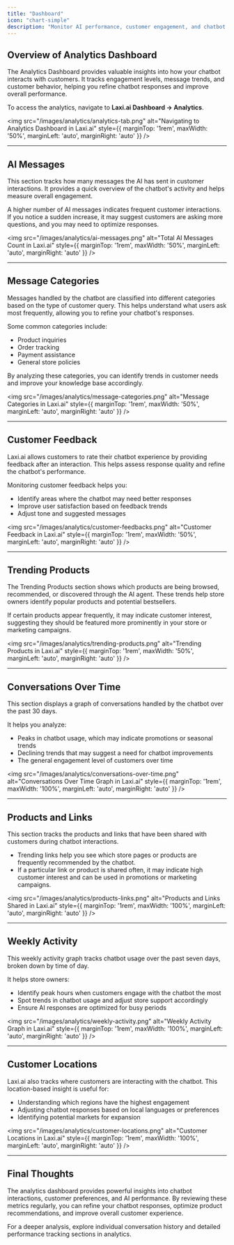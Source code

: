 ```yaml
---
title: "Dashboard"
icon: "chart-simple"
description: "Monitor AI performance, customer engagement, and chatbot interactions with key analytics insights."
---
```


## Overview of Analytics Dashboard  

The Analytics Dashboard provides valuable insights into how your chatbot interacts with customers. It tracks engagement levels, message trends, and customer behavior, helping you refine chatbot responses and improve overall performance.  

To access the analytics, navigate to **Laxi.ai Dashboard → Analytics**.  

<img src="/images/analytics/analytics-tab.png" alt="Navigating to Analytics Dashboard in Laxi.ai" style={{ marginTop: '1rem', maxWidth: '50%', marginLeft: 'auto', marginRight: 'auto' }} />  

---

## AI Messages  

This section tracks how many messages the AI has sent in customer interactions. It provides a quick overview of the chatbot's activity and helps measure overall engagement.  

A higher number of AI messages indicates frequent customer interactions. If you notice a sudden increase, it may suggest customers are asking more questions, and you may need to optimize responses.  

<img src="/images/analytics/ai-messages.png" alt="Total AI Messages Count in Laxi.ai" style={{ marginTop: '1rem', maxWidth: '50%', marginLeft: 'auto', marginRight: 'auto' }} />

---

## Message Categories  

Messages handled by the chatbot are classified into different categories based on the type of customer query. This helps understand what users ask most frequently, allowing you to refine your chatbot's responses.  

Some common categories include:  
- Product inquiries  
- Order tracking  
- Payment assistance  
- General store policies  

By analyzing these categories, you can identify trends in customer needs and improve your knowledge base accordingly.  

<img src="/images/analytics/message-categories.png" alt="Message Categories in Laxi.ai" style={{ marginTop: '1rem', maxWidth: '50%', marginLeft: 'auto', marginRight: 'auto' }} />

---

## Customer Feedback  

Laxi.ai allows customers to rate their chatbot experience by providing feedback after an interaction. This helps assess response quality and refine the chatbot's performance.  

Monitoring customer feedback helps you:  
- Identify areas where the chatbot may need better responses  
- Improve user satisfaction based on feedback trends  
- Adjust tone and suggested messages  

<img src="/images/analytics/customer-feedbacks.png" alt="Customer Feedback in Laxi.ai" style={{ marginTop: '1rem', maxWidth: '50%', marginLeft: 'auto', marginRight: 'auto' }} />

---

## Trending Products  

The Trending Products section shows which products are being browsed, recommended, or discovered through the AI agent. These trends help store owners identify popular products and potential bestsellers.  

If certain products appear frequently, it may indicate customer interest, suggesting they should be featured more prominently in your store or marketing campaigns.  

<img src="/images/analytics/trending-products.png" alt="Trending Products in Laxi.ai" style={{ marginTop: '1rem', maxWidth: '50%', marginLeft: 'auto', marginRight: 'auto' }} />

---

## Conversations Over Time  

This section displays a graph of conversations handled by the chatbot over the past 30 days.  

It helps you analyze:  
- Peaks in chatbot usage, which may indicate promotions or seasonal trends  
- Declining trends that may suggest a need for chatbot improvements  
- The general engagement level of customers over time  

<img src="/images/analytics/conversations-over-time.png" alt="Conversations Over Time Graph in Laxi.ai" style={{ marginTop: '1rem', maxWidth: '100%', marginLeft: 'auto', marginRight: 'auto' }} />

---

## Products and Links  

This section tracks the products and links that have been shared with customers during chatbot interactions.  

- Trending links help you see which store pages or products are frequently recommended by the chatbot.  
- If a particular link or product is shared often, it may indicate high customer interest and can be used in promotions or marketing campaigns.  

<img src="/images/analytics/products-links.png" alt="Products and Links Shared in Laxi.ai" style={{ marginTop: '1rem', maxWidth: '100%', marginLeft: 'auto', marginRight: 'auto' }} />

---

## Weekly Activity  

This weekly activity graph tracks chatbot usage over the past seven days, broken down by time of day.  

It helps store owners:  
- Identify peak hours when customers engage with the chatbot the most  
- Spot trends in chatbot usage and adjust store support accordingly  
- Ensure AI responses are optimized for busy periods  

<img src="/images/analytics/weekly-activity.png" alt="Weekly Activity Graph in Laxi.ai" style={{ marginTop: '1rem', maxWidth: '100%', marginLeft: 'auto', marginRight: 'auto' }} />

---

## Customer Locations  

Laxi.ai also tracks where customers are interacting with the chatbot. This location-based insight is useful for:  
- Understanding which regions have the highest engagement  
- Adjusting chatbot responses based on local languages or preferences  
- Identifying potential markets for expansion  

<img src="/images/analytics/customer-locations.png" alt="Customer Locations in Laxi.ai" style={{ marginTop: '1rem', maxWidth: '100%', marginLeft: 'auto', marginRight: 'auto' }} />

---

## Final Thoughts  

The analytics dashboard provides powerful insights into chatbot interactions, customer preferences, and AI performance. By reviewing these metrics regularly, you can refine your chatbot responses, optimize product recommendations, and improve overall customer experience.

For a deeper analysis, explore individual conversation history and detailed performance tracking sections in analytics.
